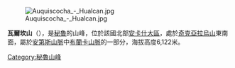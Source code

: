 [[Image:Auquiscocha_-_Hualcan.jpg|right]]

{{Coord|9|12|11|S|77|31|5|W|display=title}}

'''瓦爾坎山'''（{{lang-es|Hualcán}}），是[[秘魯|秘魯]]的山峰，位於該國北部[[安卡什大區|安卡什大區]]，處於[[奇克亞拉烏山|奇克亞拉烏山]]東南面，屬於[[安第斯山脈|安第斯山脈]]中[[布蘭卡山脈|布蘭卡山脈]]的一部分，海拔高度6,122米。

{{Peru-geo-stub}}
[[Category:秘魯山峰|Category:秘魯山峰]]